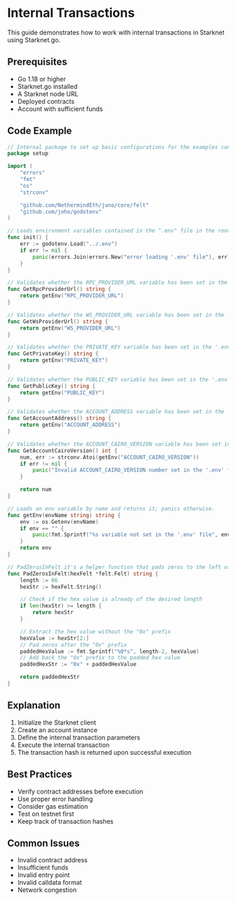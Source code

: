 # Internal Transactions

This guide demonstrates how to work with internal transactions in Starknet using Starknet.go.

## Prerequisites

- Go 1.18 or higher
- Starknet.go installed
- A Starknet node URL
- Deployed contracts
- Account with sufficient funds

## Code Example

```go [main.go]
// Internal package to set up basic configurations for the examples contained in the 'examples' folder.
package setup

import (
	"errors"
	"fmt"
	"os"
	"strconv"

	"github.com/NethermindEth/juno/core/felt"
	"github.com/joho/godotenv"
)

// Loads environment variables contained in the ".env" file in the root of "examples" folder.
func init() {
	err := godotenv.Load("../.env")
	if err != nil {
		panic(errors.Join(errors.New("error loading '.env' file"), err))
	}
}

// Validates whether the RPC_PROVIDER_URL variable has been set in the '.env' file and returns it; panics otherwise.
func GetRpcProviderUrl() string {
	return getEnv("RPC_PROVIDER_URL")
}

// Validates whether the WS_PROVIDER_URL variable has been set in the '.env' file and returns it; panics otherwise.
func GetWsProviderUrl() string {
	return getEnv("WS_PROVIDER_URL")
}

// Validates whether the PRIVATE_KEY variable has been set in the '.env' file and returns it; panics otherwise.
func GetPrivateKey() string {
	return getEnv("PRIVATE_KEY")
}

// Validates whether the PUBLIC_KEY variable has been set in the '.env' file and returns it; panics otherwise.
func GetPublicKey() string {
	return getEnv("PUBLIC_KEY")
}

// Validates whether the ACCOUNT_ADDRESS variable has been set in the '.env' file and returns it; panics otherwise.
func GetAccountAddress() string {
	return getEnv("ACCOUNT_ADDRESS")
}

// Validates whether the ACCOUNT_CAIRO_VERSION variable has been set in the '.env' file and returns it; panics otherwise.
func GetAccountCairoVersion() int {
	num, err := strconv.Atoi(getEnv("ACCOUNT_CAIRO_VERSION"))
	if err != nil {
		panic("Invalid ACCOUNT_CAIRO_VERSION number set in the '.env' file")
	}

	return num
}

// Loads an env variable by name and returns it; panics otherwise.
func getEnv(envName string) string {
	env := os.Getenv(envName)
	if env == "" {
		panic(fmt.Sprintf("%s variable not set in the '.env' file", envName))
	}
	return env
}

// PadZerosInFelt it's a helper function that pads zeros to the left of a hex felt value to make sure it is 64 characters long.
func PadZerosInFelt(hexFelt *felt.Felt) string {
	length := 66
	hexStr := hexFelt.String()

	// Check if the hex value is already of the desired length
	if len(hexStr) >= length {
		return hexStr
	}

	// Extract the hex value without the "0x" prefix
	hexValue := hexStr[2:]
	// Pad zeros after the "0x" prefix
	paddedHexValue := fmt.Sprintf("%0*s", length-2, hexValue)
	// Add back the "0x" prefix to the padded hex value
	paddedHexStr := "0x" + paddedHexValue

	return paddedHexStr
}

```

## Explanation

1. Initialize the Starknet client
2. Create an account instance
3. Define the internal transaction parameters
4. Execute the internal transaction
5. The transaction hash is returned upon successful execution

## Best Practices

- Verify contract addresses before execution
- Use proper error handling
- Consider gas estimation
- Test on testnet first
- Keep track of transaction hashes

## Common Issues

- Invalid contract address
- Insufficient funds
- Invalid entry point
- Invalid calldata format
- Network congestion 
